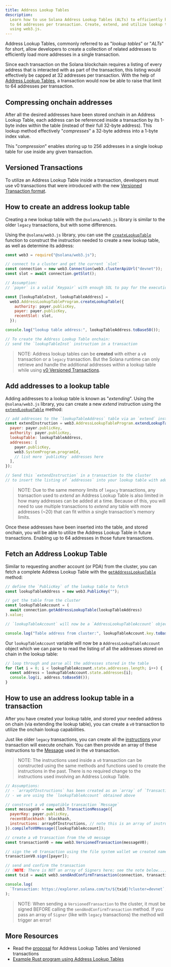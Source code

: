 ```yaml
---
title: Address Lookup Tables
description:
  Learn how to use Solana Address Lookup Tables (ALTs) to efficiently handle up
  to 64 addresses per transaction. Create, extend, and utilize lookup tables
  using web3.js.
---
```


Address Lookup Tables, commonly referred to as "_lookup tables_" or "_ALTs_" for
short, allow developers to create a collection of related addresses to
efficiently load more addresses in a single transaction.

Since each transaction on the Solana blockchain requires a listing of every
address that is interacted with as part of the transaction, this listing would
effectively be capped at 32 addresses per transaction. With the help of
[Address Lookup Tables](/docs/advanced/lookup-tables), a transaction would
now be able to raise that limit to 64 addresses per transaction.

## Compressing onchain addresses

After all the desired addresses have been stored onchain in an Address Lookup
Table, each address can be referenced inside a transaction by its 1-byte index
within the table (instead of their full 32-byte address). This lookup method
effectively "_compresses_" a 32-byte address into a 1-byte index value.

This "_compression_" enables storing up to 256 addresses in a single lookup
table for use inside any given transaction.

## Versioned Transactions

To utilize an Address Lookup Table inside a transaction, developers must use v0
transactions that were introduced with the new
[Versioned Transaction format](/docs/advanced/versions).

## How to create an address lookup table

Creating a new lookup table with the `@solana/web3.js` library is similar to the
older `legacy` transactions, but with some differences.

Using the `@solana/web3.js` library, you can use the
[`createLookupTable`](https://solana-labs.github.io/solana-web3.js/v1.x/classes/AddressLookupTableProgram.html#createLookupTable)
function to construct the instruction needed to create a new lookup table, as
well as determine its address:

```js
const web3 = require("@solana/web3.js");

// connect to a cluster and get the current `slot`
const connection = new web3.Connection(web3.clusterApiUrl("devnet"));
const slot = await connection.getSlot();

// Assumption:
// `payer` is a valid `Keypair` with enough SOL to pay for the execution

const [lookupTableInst, lookupTableAddress] =
  web3.AddressLookupTableProgram.createLookupTable({
    authority: payer.publicKey,
    payer: payer.publicKey,
    recentSlot: slot,
  });

console.log("lookup table address:", lookupTableAddress.toBase58());

// To create the Address Lookup Table onchain:
// send the `lookupTableInst` instruction in a transaction
```

> NOTE: Address lookup tables can be **created** with either a `v0` transaction
> or a `legacy` transaction. But the Solana runtime can only retrieve and handle
> the additional addresses within a lookup table while using
> [v0 Versioned Transactions](/docs/advanced/versions#current-transaction-versions).

## Add addresses to a lookup table

Adding addresses to a lookup table is known as "_extending_". Using the
`@solana/web3.js` library, you can create a new _extend_ instruction using the
[`extendLookupTable`](https://solana-labs.github.io/solana-web3.js/v1.x/classes/AddressLookupTableProgram.html#extendLookupTable)
method:

```js
// add addresses to the `lookupTableAddress` table via an `extend` instruction
const extendInstruction = web3.AddressLookupTableProgram.extendLookupTable({
  payer: payer.publicKey,
  authority: payer.publicKey,
  lookupTable: lookupTableAddress,
  addresses: [
    payer.publicKey,
    web3.SystemProgram.programId,
    // list more `publicKey` addresses here
  ],
});

// Send this `extendInstruction` in a transaction to the cluster
// to insert the listing of `addresses` into your lookup table with address `lookupTableAddress`
```

> NOTE: Due to the same memory limits of `legacy` transactions, any transaction
> used to _extend_ an Address Lookup Table is also limited in how many addresses
> can be added at a time. Because of this, you will need to use multiple
> transactions to _extend_ any table with more addresses (~20) that can fit
> within a single transaction's memory limits.

Once these addresses have been inserted into the table, and stored onchain, you
will be able to utilize the Address Lookup Table in future transactions.
Enabling up to 64 addresses in those future transactions.

## Fetch an Address Lookup Table

Similar to requesting another account (or PDA) from the cluster, you can fetch a
complete Address Lookup Table with the
[`getAddressLookupTable`](https://solana-labs.github.io/solana-web3.js/v1.x/classes/Connection.html#getAddressLookupTable)
method:

```js
// define the `PublicKey` of the lookup table to fetch
const lookupTableAddress = new web3.PublicKey("");

// get the table from the cluster
const lookupTableAccount = (
  await connection.getAddressLookupTable(lookupTableAddress)
).value;

// `lookupTableAccount` will now be a `AddressLookupTableAccount` object

console.log("Table address from cluster:", lookupTableAccount.key.toBase58());
```

Our `lookupTableAccount` variable will now be a `AddressLookupTableAccount`
object which we can parse to read the listing of all the addresses stored on
chain in the lookup table:

```js
// loop through and parse all the addresses stored in the table
for (let i = 0; i < lookupTableAccount.state.addresses.length; i++) {
  const address = lookupTableAccount.state.addresses[i];
  console.log(i, address.toBase58());
}
```

## How to use an address lookup table in a transaction

After you have created your lookup table, and stored your needed address on
chain (via extending the lookup table), you can create a `v0` transaction to
utilize the onchain lookup capabilities.

Just like older `legacy` transactions, you can create all the
[instructions](/docs/terminology#instruction) your transaction will execute
onchain. You can then provide an array of these instructions to the
[Message](/docs/terminology#message) used in the `v0` transaction.

> NOTE: The instructions used inside a `v0` transaction can be constructed using
> the same methods and functions used to create the instructions in the past.
> There is no required change to the instructions used involving an Address
> Lookup Table.

```js
// Assumptions:
// - `arrayOfInstructions` has been created as an `array` of `TransactionInstruction`
// - we are using the `lookupTableAccount` obtained above

// construct a v0 compatible transaction `Message`
const messageV0 = new web3.TransactionMessage({
  payerKey: payer.publicKey,
  recentBlockhash: blockhash,
  instructions: arrayOfInstructions, // note this is an array of instructions
}).compileToV0Message([lookupTableAccount]);

// create a v0 transaction from the v0 message
const transactionV0 = new web3.VersionedTransaction(messageV0);

// sign the v0 transaction using the file system wallet we created named `payer`
transactionV0.sign([payer]);

// send and confirm the transaction
// (NOTE: There is NOT an array of Signers here; see the note below...)
const txid = await web3.sendAndConfirmTransaction(connection, transactionV0);

console.log(
  `Transaction: https://explorer.solana.com/tx/${txid}?cluster=devnet`,
);
```

> NOTE: When sending a `VersionedTransaction` to the cluster, it must be signed
> BEFORE calling the `sendAndConfirmTransaction` method. If you pass an array of
> `Signer` (like with `legacy` transactions) the method will trigger an error!

## More Resources

- Read the [proposal](https://docs.anza.xyz/proposals/versioned-transactions)
  for Address Lookup Tables and Versioned transactions
- [Example Rust program using Address Lookup Tables](https://github.com/TeamRaccoons/address-lookup-table-multi-swap)

